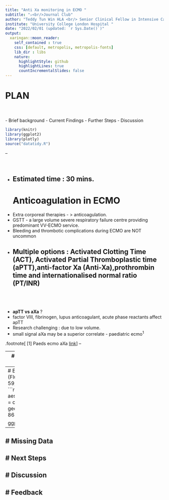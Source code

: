 ```yaml
---
title: "Anti Xa monitoring in ECMO "
subtitle: "⚔<br/>Journal Club"
author: "Teddy Tun Win HLA <br/> Senior Clinical Fellow in Intensive Care Medicine"
institute: "University College London Hospital "
date: "2022/02/01 (updated: `r Sys.Date()`)"
output: 
  xaringan::moon_reader:
    self_contained : true
    css: [default, metropolis, metropolis-fonts]
    lib_dir : libs
    nature:
      highlightStyle: github
      highlightLines: true
      countIncrementalSlides: false
---
```

# PLAN

<br>
<br>
- Brief background
- Current Findings
- Further Steps
- Discussion
<br>

```r
library(knitr)
library(ggplot2)
library(plotly)
source("datatidy.R")
```

--


<br>

- Estimated time : **30 mins.**
---
# Anticoagulation in ECMO 

- Extra corporeal therapies - > anticoagulation. 
- GSTT - a large volume severe respiratory failure centre providing predominant VV-ECMO service. 
- Bleeding and thrombotic complications during ECMO are NOT uncommon
- __Multiple options__ : Activated Clotting Time (ACT), Activated Partial Thromboplastic time (aPTT),anti-factor Xa (Anti-Xa),prothrombin time and internationalised normal ratio (PT/INR)
--
<br>
<br>
<br>
- __apTT vs aXa__ ? 
- factor VIII, fibrinogen, lupus anticoagulant, acute phase reactants affect apTT
- Research challenging : due to low volume.
- small signal aXa may be a superior correlate - paediatric ecmo<sup>1</sup> 

.footnote[
[1] Paeds ecmo aXa
[link](https://pubmed.ncbi.nlm.nih.gov/24335992/)
]
--

---
# Is anti-Xa monitoring better?

### Methodology
- single centre retrospective cohort review with electronic health records interrogation
- ?Ethics
### Opportunities
- Large volume centre
- COVID viral pneumonia and previous flu pandemic : viral aetiology
### Clinical Outcomes
- Time to first therapeutic range, Time in therapeutic range
- Bleeding and Thrombotic Complications (e.g., Time to 1st complication)
### Non Clinical Outcomes
- Frequency of prescription change (reduced workload on clinical team)
---
# Early Findings
n = 201 (Flu : 80, COVID
Wave 1 : 59, COVID Wave 2 : 62)
```r

p <- ggplot(pt, aes(x=admissiondate,color = cohort))+
               geom_bar(binwidth = 86400)

ggplotly(p)
```

---
# Missing Data
---
# Next Steps
---
# Discussion
---
# Feedback
---